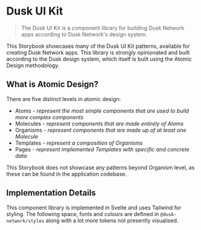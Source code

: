 
<Meta title="Docs/Introduction" />

# Dusk UI Kit

> The Dusk UI Kit is a component library for building Dusk Network apps according to Dusk Network's design system.

This Storybook showcases many of the Dusk UI Kit patterns, available for creating Dusk Network apps. This library is strongly opinionated and built according to the Dusk design system, which itself is built using the Atomic Design methodology.

## What is Atomic Design?

There are five distinct levels in atomic design:

- Atoms - _represent the most simple components that are used to build more complex components_
- Molecules - _represent components that are made entirely of Atoms_
- Organisms - _represent components that are made up of at least one Molecule_
- Templates - _represent a composition of Organisms_
- Pages - _represent implemented Templates with specific and concrete data_

This Storybook does not showcase any patterns beyond Organism level, as these can be found in the application codebase.

## Implementation Details

This component library is implemented in Svelte and uses Tailwind for styling. The following space, fonts and colours are defined in `@dusk-network/styles` along with a lot more tokens not presently visualised.
